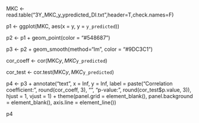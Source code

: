 MKC <- read.table("3Y_MKC_y_ypredicted_DI.txt",header=T,check.names=F)

p1 <- ggplot(MKC, aes(x = y, y = `y_predicted`))

p2 <- p1 + geom_point(color = "#548687")

p3 <- p2 + geom_smooth(method="lm", color = "#9DC3C1")

cor_coeff <- cor(MKC$y, MKC$`y_predicted`)

cor_test <- cor.test(MKC$y, MKC$`y_predicted`)

p4 <- p3 + annotate("text", x = Inf, y = Inf, label = paste("Correlation coefficient:", round(cor_coeff, 3), "\n", "p-value:", round(cor_test$p.value, 3)), hjust = 1, vjust = 1) + theme(panel.grid = element_blank(), panel.background = element_blank(), axis.line = element_line())

p4
